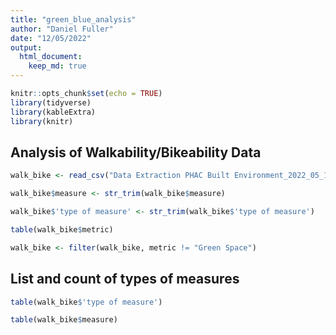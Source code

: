 ```yaml
---
title: "green_blue_analysis"
author: "Daniel Fuller"
date: "12/05/2022"
output:
  html_document:
    keep_md: true
---
```


```r
knitr::opts_chunk$set(echo = TRUE)
library(tidyverse)
library(kableExtra)
library(knitr)
```

## Analysis of Walkability/Bikeability Data

```r
walk_bike <- read_csv("Data Extraction PHAC Built Environment_2022_05_16.csv")

walk_bike$measure <- str_trim(walk_bike$measure)

walk_bike$'type of measure' <- str_trim(walk_bike$'type of measure')

table(walk_bike$metric)

walk_bike <- filter(walk_bike, metric != "Green Space")
```

## List and count of types of measures

```r
table(walk_bike$'type of measure')

table(walk_bike$measure)
```


